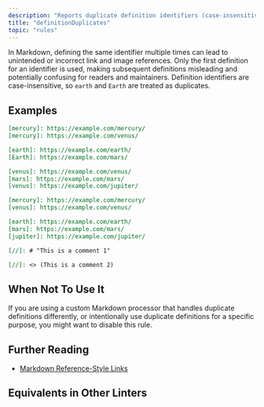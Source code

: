 ```yaml
---
description: "Reports duplicate definition identifiers (case-insensitive)."
title: "definitionDuplicates"
topic: "rules"
---
```



<RuleSummary plugin="md" rule="definitionDuplicates" />

In Markdown, defining the same identifier multiple times can lead to unintended or incorrect link and image references.
Only the first definition for an identifier is used, making subsequent definitions misleading and potentially confusing for readers and maintainers.
Definition identifiers are case-insensitive, so `earth` and `Earth` are treated as duplicates.

## Examples

<Tabs>
<TabItem label="❌ Incorrect">

```markdown
[mercury]: https://example.com/mercury/
[mercury]: https://example.com/venus/
```

```markdown
[earth]: https://example.com/earth/
[Earth]: https://example.com/mars/
```

```markdown
[venus]: https://example.com/venus/
[mars]: https://example.com/mars/
[venus]: https://example.com/jupiter/
```

</TabItem>
<TabItem label="✅ Correct">

```markdown
[mercury]: https://example.com/mercury/
[venus]: https://example.com/venus/
```

```markdown
[earth]: https://example.com/earth/
[mars]: https://example.com/mars/
[jupiter]: https://example.com/jupiter/
```

```markdown
[//]: # "This is a comment 1"

[//]: <> (This is a comment 2)
```

</TabItem>
</Tabs>

## When Not To Use It

If you are using a custom Markdown processor that handles duplicate definitions differently, or intentionally use duplicate definitions for a specific purpose, you might want to disable this rule.

## Further Reading

- [Markdown Reference-Style Links](https://www.markdownguide.org/basic-syntax/#reference-style-links)

## Equivalents in Other Linters

<RuleEquivalents pluginId="md" ruleId="definitionDuplicates" />
